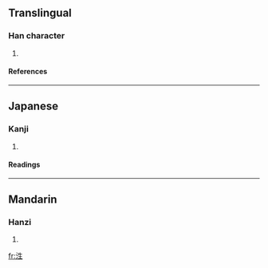 ==Translingual==
===Han character===
{{Han char|rn=85|rad=水|as=05|sn=8|four=3511<sub>0</sub>|canj=水竹手一 (EHQM)}}
# {{defn|Han|sort=水05}}
====References====
{{Han ref|kx=0618.060|dkj=17317|dj=1013.040|hdz=31587.060|uh=6CE9|ud=27881|bh=CD4E|bd=52558}}

----
==Japanese==
===Kanji===
{{ja-kanji|grade=|rs=水05}}
# {{defn|Japanese}} 
====Readings====
{{ja-readings|on=[[そう]] (sō), [[しょう]] (shō)|kun=[[みなぎる]] (minagiru)}}

----
==Mandarin==
===Hanzi===
{{cmn-hanzi|pin=[[juān]] (juan1), [[shēng]] (sheng1), [[xuán]] (xuan2)|wg=chüan<sup>1</sup>, sheng<sup>1</sup>, hsüan<sup>2</sup>}}
# {{defn|Mandarin}}

[[fr:泩]]